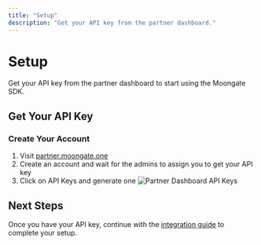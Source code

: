 ```yaml
---
title: "Setup"
description: "Get your API key from the partner dashboard."
---
```


# Setup

Get your API key from the partner dashboard to start using the Moongate SDK.

## Get Your API Key

### Create Your Account

1. Visit [partner.moongate.one](https://partner.moongate.one)
2. Create an account and wait for the admins to assign you to get your API key
3. Click on API Keys and generate one
![Partner Dashboard API Keys](/images/partner-dashboard-apikeys.png)


## Next Steps

Once you have your API key, continue with the [integration guide](/authentication/moongate-sdk/react) to complete your setup.
